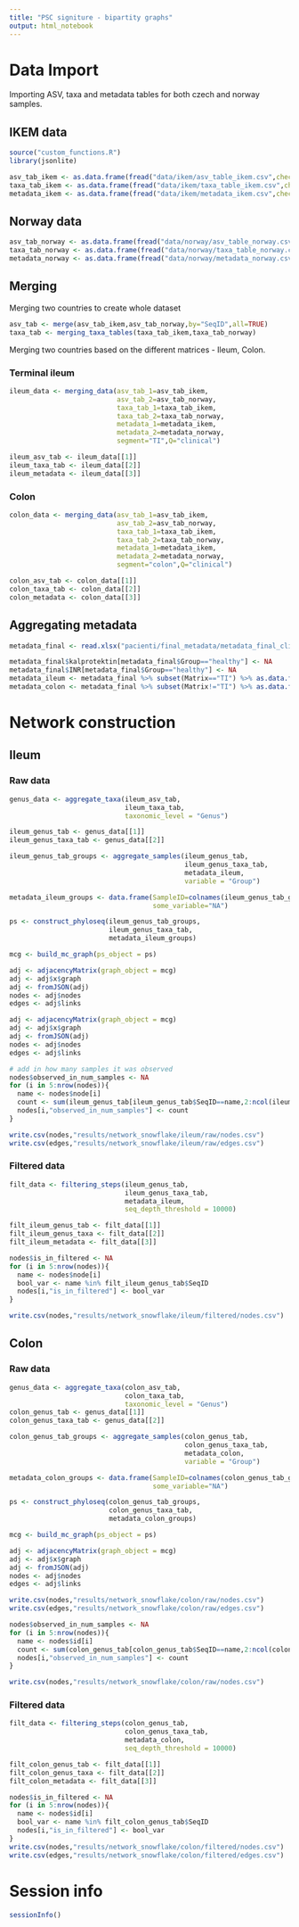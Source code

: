 ---
title: "PSC signiture - bipartity graphs"
output: html_notebook
---

# Data Import

Importing ASV, taxa and metadata tables for both czech and norway
samples.

## IKEM data

```{r}
source("custom_functions.R")
library(jsonlite)
```

```{r}
asv_tab_ikem <- as.data.frame(fread("data/ikem/asv_table_ikem.csv",check.names = FALSE))
taxa_tab_ikem <- as.data.frame(fread("data/ikem/taxa_table_ikem.csv",check.names = FALSE))
metadata_ikem <- as.data.frame(fread("data/ikem/metadata_ikem.csv",check.names = FALSE))
```

## Norway data

```{r}
asv_tab_norway <- as.data.frame(fread("data/norway/asv_table_norway.csv",check.names = FALSE))
taxa_tab_norway <- as.data.frame(fread("data/norway/taxa_table_norway.csv",check.names = FALSE))
metadata_norway <- as.data.frame(fread("data/norway/metadata_norway.csv",check.names = FALSE))
```

## Merging

Merging two countries to create whole dataset

```{r}
asv_tab <- merge(asv_tab_ikem,asv_tab_norway,by="SeqID",all=TRUE)
taxa_tab <- merging_taxa_tables(taxa_tab_ikem,taxa_tab_norway)
```

Merging two countries based on the different matrices - Ileum, Colon.

### Terminal ileum

```{r}
ileum_data <- merging_data(asv_tab_1=asv_tab_ikem,
                           asv_tab_2=asv_tab_norway,
                           taxa_tab_1=taxa_tab_ikem,
                           taxa_tab_2=taxa_tab_norway,
                           metadata_1=metadata_ikem,
                           metadata_2=metadata_norway,
                           segment="TI",Q="clinical")

ileum_asv_tab <- ileum_data[[1]]
ileum_taxa_tab <- ileum_data[[2]]
ileum_metadata <- ileum_data[[3]]
```

### Colon

```{r}
colon_data <- merging_data(asv_tab_1=asv_tab_ikem,
                           asv_tab_2=asv_tab_norway,
                           taxa_tab_1=taxa_tab_ikem,
                           taxa_tab_2=taxa_tab_norway,
                           metadata_1=metadata_ikem,
                           metadata_2=metadata_norway,
                           segment="colon",Q="clinical")

colon_asv_tab <- colon_data[[1]]
colon_taxa_tab <- colon_data[[2]]
colon_metadata <- colon_data[[3]]
```


## Aggregating metadata

```{r}
metadata_final <- read.xlsx("pacienti/final_metadata/metadata_final_clinical.xlsx")

metadata_final$kalprotektin[metadata_final$Group=="healthy"] <- NA
metadata_final$INR[metadata_final$Group=="healthy"] <- NA
metadata_ileum <- metadata_final %>% subset(Matrix=="TI") %>% as.data.frame()
metadata_colon <- metadata_final %>% subset(Matrix!="TI") %>% as.data.frame()
```

# Network construction

## Ileum

### Raw data

```{r}
genus_data <- aggregate_taxa(ileum_asv_tab,
                             ileum_taxa_tab,
                             taxonomic_level = "Genus")

ileum_genus_tab <- genus_data[[1]]
ileum_genus_taxa_tab <- genus_data[[2]]

ileum_genus_tab_groups <- aggregate_samples(ileum_genus_tab,
                                            ileum_genus_taxa_tab,
                                            metadata_ileum,
                                            variable = "Group")

metadata_ileum_groups <- data.frame(SampleID=colnames(ileum_genus_tab_groups)[-1],
                                    some_variable="NA")

ps <- construct_phyloseq(ileum_genus_tab_groups,
                         ileum_genus_taxa_tab,
                         metadata_ileum_groups)

mcg <- build_mc_graph(ps_object = ps)

adj <- adjacencyMatrix(graph_object = mcg)
adj <- adj$x$graph
adj <- fromJSON(adj)
nodes <- adj$nodes
edges <- adj$links
```

```{r}
adj <- adjacencyMatrix(graph_object = mcg)
adj <- adj$x$graph
adj <- fromJSON(adj)
nodes <- adj$nodes
edges <- adj$links

# add in how many samples it was observed
nodes$observed_in_num_samples <- NA 
for (i in 5:nrow(nodes)){
  name <- nodes$node[i]
  count <- sum(ileum_genus_tab[ileum_genus_tab$SeqID==name,2:ncol(ileum_genus_tab)]>0)
  nodes[i,"observed_in_num_samples"] <- count
}

write.csv(nodes,"results/network_snowflake/ileum/raw/nodes.csv")
write.csv(edges,"results/network_snowflake/ileum/raw/edges.csv")
```

### Filtered data

```{r}
filt_data <- filtering_steps(ileum_genus_tab,
                             ileum_genus_taxa_tab,
                             metadata_ileum,
                             seq_depth_threshold = 10000)

filt_ileum_genus_tab <- filt_data[[1]]
filt_ileum_genus_taxa <- filt_data[[2]]
filt_ileum_metadata <- filt_data[[3]]
```

```{r}
nodes$is_in_filtered <- NA 
for (i in 5:nrow(nodes)){
  name <- nodes$node[i]
  bool_var <- name %in% filt_ileum_genus_tab$SeqID
  nodes[i,"is_in_filtered"] <- bool_var
}

write.csv(nodes,"results/network_snowflake/ileum/filtered/nodes.csv")
```

## Colon

### Raw data
```{r}
genus_data <- aggregate_taxa(colon_asv_tab,
                             colon_taxa_tab,
                             taxonomic_level = "Genus")
colon_genus_tab <- genus_data[[1]]
colon_genus_taxa_tab <- genus_data[[2]]

colon_genus_tab_groups <- aggregate_samples(colon_genus_tab,
                                            colon_genus_taxa_tab,
                                            metadata_colon,
                                            variable = "Group")

metadata_colon_groups <- data.frame(SampleID=colnames(colon_genus_tab_groups)[-1],
                                    some_variable="NA")

ps <- construct_phyloseq(colon_genus_tab_groups,
                         colon_genus_taxa_tab,
                         metadata_colon_groups)

mcg <- build_mc_graph(ps_object = ps)
```

```{r}
adj <- adjacencyMatrix(graph_object = mcg)
adj <- adj$x$graph
adj <- fromJSON(adj)
nodes <- adj$nodes
edges <- adj$links

write.csv(nodes,"results/network_snowflake/colon/raw/nodes.csv")
write.csv(edges,"results/network_snowflake/colon/raw/edges.csv")
```


```{r}
nodes$observed_in_num_samples <- NA 
for (i in 5:nrow(nodes)){
  name <- nodes$id[i]
  count <- sum(colon_genus_tab[colon_genus_tab$SeqID==name,2:ncol(colon_genus_tab)]>0)
  nodes[i,"observed_in_num_samples"] <- count
}

write.csv(nodes,"results/network_snowflake/colon/raw/nodes.csv")
```

### Filtered data

```{r}
filt_data <- filtering_steps(colon_genus_tab,
                             colon_genus_taxa_tab,
                             metadata_colon,
                             seq_depth_threshold = 10000)

filt_colon_genus_tab <- filt_data[[1]]
filt_colon_genus_taxa <- filt_data[[2]]
filt_colon_metadata <- filt_data[[3]]
```

```{r}
nodes$is_in_filtered <- NA 
for (i in 5:nrow(nodes)){
  name <- nodes$id[i]
  bool_var <- name %in% filt_colon_genus_tab$SeqID
  nodes[i,"is_in_filtered"] <- bool_var
}
write.csv(nodes,"results/network_snowflake/colon/filtered/nodes.csv")
write.csv(edges,"results/network_snowflake/colon/filtered/edges.csv")
```

# Session info

```{r}
sessionInfo()
```
